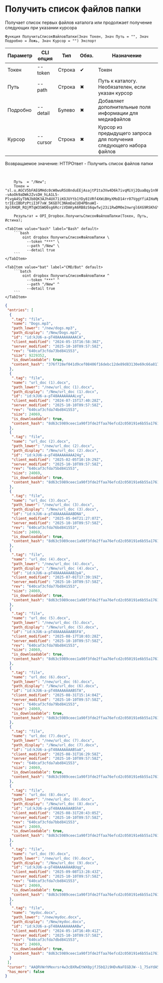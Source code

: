 ﻿---
sidebar_position: 2
description: Получить список файлов папки и другие функции для работы с Dropbox в Открытом пакете интеграций - бесплатной open-source библиотеке интеграций для 1С:Предприятие 8, OneScript и CLI
keywords: [1C, 1С, 1С:Предприятие, 1С:Предприятие 8.3, API, Интеграция, Сервисы, Обмен, OneScript, CLI, Dropbox]
---


# Получить список файлов папки
 Получает список первых файлов каталога или продолжает получение следующих при указании курсора



`Функция ПолучитьСписокФайловПапки(Знач Токен, Знач Путь = "", Знач Подробно = Ложь, Знач Курсор = "") Экспорт`

  | Параметр | CLI опция | Тип | Обяз. | Назначение |
  |-|-|-|-|-|
  | Токен | --token | Строка | &#x2714; | Токен |
  | Путь | --path | Строка | &#x2716; | Путь к каталогу. Необязателен, если указан курсор |
  | Подробно | --detail | Булево | &#x2716; | Добавляет дополнительные поля информации для медиафайлов |
  | Курсор | --cursor | Строка | &#x2716; | Курсор из предыдущего запроса для получения следующего набора файлов |

  
  Возвращаемое значение:   HTTPОтвет - Получить список файлов папки

<br/>



```bsl title="Пример использования для 1С:Предприятие/OneScript"
    Путь  = "/New";
    Токен = "sl.u.AGCV5bFAEGMHdc0cW0wuRSU8nduEEjAsajtP1ta3Vw4D6k7ivqMiVj2QuaBqy1n9RZhUrftIcKDKh8XtftjcKoA4KBUyY3W5fiUANoMPG6j3Q7Cj--vAoOk9aDWk2ZvsDH_hLA1L5-PlvgA4SyTbNJb8QK3AJh4UX71iKOJUYtb1YDy81VRf4XWiBHyXMoD14rr07VggYfiAIHaMpgJUxkwVSGbiPxD7UlBK8zJC5kwOJqBss7pc5i7Tslne5nt2fno80MmEV_EJoi75M5kpCP2CdLEdChfFLwFNADZq6ox3OGxJ4d8TFI6aZ7Ue1yGJd67Ye2LJ3GnmpkdcKyH1Ovh_sV4slW46OLh1dJQbFdNrgILYXHaoJJrMDJodn6YR8cTWmWQ7IIlw-trIEcIBbPzPtiI3F7xW_5KGD7C3NkmDaCUD4PBnaWI-XplRHQR_RQjMTqW3SWO0sg6RcriVDAKyA6RB8zS6qwfwj23i1RwDM0e2nwrgl6XG9RSKhGYHy1jj2d_YAU9vxw61x2VFF1ILNS7833SYZ5kIDrjjhqUeKD5MoCAz6YxyE0xfSZhRZ4B8ONLeSf6SOOYVSKLi4DxMxurzFC90j0u6KFVsdYiUfeoTXarehRMafAbSnszOJcXQqevbDfsGKtbbHFQUyCaoUkia90jKnIB5W1q2Ksp1QKUcKudSiCPRT7DPRXE1LGK2WsjfmdMJyqbBSb86Yfa0ZJ8i0QT...";

    Результат = OPI_Dropbox.ПолучитьСписокФайловПапки(Токен, Путь, Истина);
```
    

 <Tabs>
  
    <TabItem value="bash" label="Bash" default>
        ```bash
            oint dropbox ПолучитьСписокФайловПапки \
              --token "***" \
              --path "/New" \
              --detail true
        ```
    </TabItem>
  
    <TabItem value="bat" label="CMD/Bat" default>
        ```batch
            oint dropbox ПолучитьСписокФайловПапки ^
              --token "***" ^
              --path "/New" ^
              --detail true
        ```
    </TabItem>
</Tabs>


```json title="Результат"
{
 "entries": [
  {
   ".tag": "file",
   "name": "Dogs.mp3",
   "path_lower": "/new/dogs.mp3",
   "path_display": "/New/Dogs.mp3",
   "id": "id:kJU6-a-pT48AAAAAAAAACA",
   "client_modified": "2024-05-15T16:58:30Z",
   "server_modified": "2025-10-10T09:57:58Z",
   "rev": "640caf3cfda73bd841553",
   "size": 9229352,
   "is_downloadable": true,
   "content_hash": "376f728ef041d9cef08406f16debc12de89d83130e69c66a817fd834d2d82dc2"
  },
  {
   ".tag": "file",
   "name": "url_doc (1).docx",
   "path_lower": "/new/url_doc (1).docx",
   "path_display": "/New/url_doc (1).docx",
   "id": "id:kJU6-a-pT48AAAAAAAALvg",
   "client_modified": "2024-07-15T17:40:28Z",
   "server_modified": "2025-10-10T09:57:58Z",
   "rev": "640caf3cfda74bd841553",
   "size": 24069,
   "is_downloadable": true,
   "content_hash": "8d63c5989ceec1a90f3fde2ffaa76efcd2c050191e6b55a1761e4e352590bd8c"
  },
  {
   ".tag": "file",
   "name": "url_doc (2).docx",
   "path_lower": "/new/url_doc (2).docx",
   "path_display": "/New/url_doc (2).docx",
   "id": "id:kJU6-a-pT48AAAAAAAA24g",
   "client_modified": "2025-02-05T10:19:29Z",
   "server_modified": "2025-10-10T09:57:58Z",
   "rev": "640caf3cfda75bd841553",
   "size": 24069,
   "is_downloadable": true,
   "content_hash": "8d63c5989ceec1a90f3fde2ffaa76efcd2c050191e6b55a1761e4e352590bd8c"
  },
  {
   ".tag": "file",
   "name": "url_doc (3).docx",
   "path_lower": "/new/url_doc (3).docx",
   "path_display": "/New/url_doc (3).docx",
   "id": "id:kJU6-a-pT48AAAAAAABDNA",
   "client_modified": "2025-05-04T21:27:07Z",
   "server_modified": "2025-10-10T09:57:58Z",
   "rev": "640caf3cfda76bd841553",
   "size": 24069,
   "is_downloadable": true,
   "content_hash": "8d63c5989ceec1a90f3fde2ffaa76efcd2c050191e6b55a1761e4e352590bd8c"
  },
  {
   ".tag": "file",
   "name": "url_doc (4).docx",
   "path_lower": "/new/url_doc (4).docx",
   "path_display": "/New/url_doc (4).docx",
   "id": "id:kJU6-a-pT48AAAAAAABJpA",
   "client_modified": "2025-07-01T17:39:19Z",
   "server_modified": "2025-10-10T09:57:58Z",
   "rev": "640caf3cfda77bd841553",
   "size": 24069,
   "is_downloadable": true,
   "content_hash": "8d63c5989ceec1a90f3fde2ffaa76efcd2c050191e6b55a1761e4e352590bd8c"
  },
  {
   ".tag": "file",
   "name": "url_doc (5).docx",
   "path_lower": "/new/url_doc (5).docx",
   "path_display": "/New/url_doc (5).docx",
   "id": "id:kJU6-a-pT48AAAAAAABSFA",
   "client_modified": "2025-08-17T10:03:28Z",
   "server_modified": "2025-10-10T09:57:58Z",
   "rev": "640caf3cfda78bd841553",
   "size": 24069,
   "is_downloadable": true,
   "content_hash": "8d63c5989ceec1a90f3fde2ffaa76efcd2c050191e6b55a1761e4e352590bd8c"
  },
  {
   ".tag": "file",
   "name": "url_doc (6).docx",
   "path_lower": "/new/url_doc (6).docx",
   "path_display": "/New/url_doc (6).docx",
   "id": "id:kJU6-a-pT48AAAAAAABSTA",
   "client_modified": "2025-08-31T15:14:04Z",
   "server_modified": "2025-10-10T09:57:58Z",
   "rev": "640caf3cfda79bd841553",
   "size": 24069,
   "is_downloadable": true,
   "content_hash": "8d63c5989ceec1a90f3fde2ffaa76efcd2c050191e6b55a1761e4e352590bd8c"
  },
  {
   ".tag": "file",
   "name": "url_doc (7).docx",
   "path_lower": "/new/url_doc (7).docx",
   "path_display": "/New/url_doc (7).docx",
   "id": "id:kJU6-a-pT48AAAAAAABSaA",
   "client_modified": "2025-08-31T16:29:58Z",
   "server_modified": "2025-10-10T09:57:58Z",
   "rev": "640caf3cfda7abd841553",
   "size": 24069,
   "is_downloadable": true,
   "content_hash": "8d63c5989ceec1a90f3fde2ffaa76efcd2c050191e6b55a1761e4e352590bd8c"
  },
  {
   ".tag": "file",
   "name": "url_doc (8).docx",
   "path_lower": "/new/url_doc (8).docx",
   "path_display": "/New/url_doc (8).docx",
   "id": "id:kJU6-a-pT48AAAAAAABShA",
   "client_modified": "2025-08-31T20:43:05Z",
   "server_modified": "2025-10-10T09:57:58Z",
   "rev": "640caf3cfda7bbd841553",
   "size": 24069,
   "is_downloadable": true,
   "content_hash": "8d63c5989ceec1a90f3fde2ffaa76efcd2c050191e6b55a1761e4e352590bd8c"
  },
  {
   ".tag": "file",
   "name": "url_doc (9).docx",
   "path_lower": "/new/url_doc (9).docx",
   "path_display": "/New/url_doc (9).docx",
   "id": "id:kJU6-a-pT48AAAAAAABUqg",
   "client_modified": "2025-09-08T13:28:43Z",
   "server_modified": "2025-10-10T09:57:58Z",
   "rev": "640caf3cfda7cbd841553",
   "size": 24069,
   "is_downloadable": true,
   "content_hash": "8d63c5989ceec1a90f3fde2ffaa76efcd2c050191e6b55a1761e4e352590bd8c"
  },
  {
   ".tag": "file",
   "name": "mydoc.docx",
   "path_lower": "/new/mydoc.docx",
   "path_display": "/New/mydoc.docx",
   "id": "id:kJU6-a-pT48AAAAAAAAABw",
   "client_modified": "2024-05-14T16:49:41Z",
   "server_modified": "2025-10-10T09:57:58Z",
   "rev": "640caf3cfda7dbd841553",
   "size": 24069,
   "is_downloadable": true,
   "content_hash": "8d63c5989ceec1a90f3fde2ffaa76efcd2c050191e6b55a1761e4e352590bd8c"
  }
 ],
 "cursor": "AAQRVWrhMexrsr4w3cBXRwEtWX0pjfJ5bQJi9HDvNaFEGDJW--1_75aYdA5afVQtcZXgJ2kN0FavW14234nmbG-8InjU1I7WIqEXpPcH42AyCxWZcQynhTBNwn7mvtht6vHUDIGrBohiFo9qpAjy3v6diO9B975N-Km0KWp5mx1D_KV9N3zX1_kgzrdcw2CrwvKS_UpWXVY-j6-Fxy6cod89",
 "has_more": false
}
```
